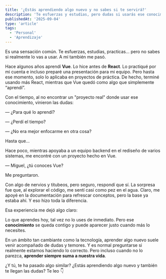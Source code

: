 ```yaml
---
title: '¿Estás aprendiendo algo nuevo y no sabes si te servirá?'
description: 'Te esfuerzas y estudias, pero dudas si usarás ese conocimiento. Esta es mi historia de cómo una habilidad que creí olvidada, apareció justo cuando la necesitaba.'
publishedAt: '2025-09-04'
type: 'article'
tags:
  - 'Personal'
  - 'Aprendizaje'
---
```


Es una sensación común. Te esfuerzas, estudias, practicas… pero no sabes si realmente lo vas a usar. A mí también me pasó.

Hace algunos años aprendí **Vue**. Lo hice antes de **React**. Lo practiqué por mi cuenta e incluso preparé una presentación para mi equipo. Pero hasta ese momento, solo lo aplicaba en proyectos de práctica. De hecho, terminé usando más React, mientras que Vue quedó como algo que simplemente “aprendí”.

Con el tiempo, al no encontrar un "proyecto real" donde usar ese conocimiento, vinieron las dudas:

— ¿Para qué lo aprendí?

— ¿Perdí el tiempo?

— ¿No era mejor enfocarme en otra cosa?

Hasta que…

Hace poco, mientras apoyaba a un equipo backend en el rediseño de varios sistemas, me encontré con un proyecto hecho en Vue.

— Miguel, ¿tú conoces Vue?

Me preguntaron.

<PostImage
  src="/images/posts/aprender-suma-a-nuestra-vida/meme-cell-sintio-terror.webp"
  alt="Meme de Cell sintió terror.js"
  width={800}
  height={450}
  layout="responsive"
  objectFit="contain"
/>

Con algo de nervios y titubeos, pero seguro, respondí que sí. La sorpresa fue que, al explorar el código, me sentí casi como pez en el agua. Claro, me apoyé en la documentación para refrescar conceptos, pero la base ya estaba ahí. Y eso hizo toda la diferencia.

Esa experiencia me dejó algo claro:

Lo que aprendes hoy, tal vez no lo uses de inmediato. Pero ese **conocimiento** se queda contigo y puede aparecer justo cuando más lo necesites.

En un ámbito tan cambiante como la tecnología, aprender algo nuevo suele venir acompañado de dudas y temores. Y es normal preguntarse si realmente estamos haciendo lo correcto. Pero incluso cuando no lo parezca, **aprender siempre suma a nuestra vida**.

¿Y tú, te ha pasado algo similar? ¿Estás aprendiendo algo nuevo y también te llegan las dudas? Te leo 👇
